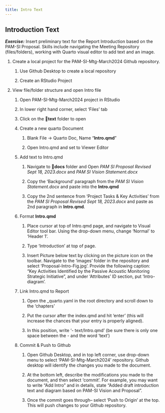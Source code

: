 ```yaml
---
title: Intro Text
---
```


## Introduction Text

***Exercise:*** Insert preliminary text for the Report Introduction based on the PAM-SI Proposal. Skills include navigating the Meeting Repository (files/folders), working with Quarto visual editor to add text and an image.

1.  Create a local project for the PAM-SI-Mtg-March2024 Github repository.

    1.  Use Github Desktop to create a local repository

    2.  Create an RStudio Project

2.  View file/folder structure and open Intro file

    1.  Open PAM-SI-Mtg-March2024 project in RStudio

    2.  In lower right hand corner, select 'Files' tab

    3.  Click on the 📁**text** folder to open

    4.  Create a new quarto Document

        1.  Blank File -\> Quarto Doc, Name "**Intro.qmd**"

        2.  Open Intro.qmd and set to Viewer Editor

    5.  Add text to Intro.qmd

        1.  Navigate to 📁**docs** folder and Open *PAM SI Proposal Revised Sept 18, 2023.docx* and *PAM SI Vision Statement.docx*

        2.  Copy the 'Background' paragraph from the *PAM SI Vision Statement.docx* and paste into the **Intro.qmd**

        3.  Copy the 2nd sentence from 'Project Tasks & Key Activities' from the *PAM SI Proposal Revised Sept 18, 2023.docx* and paste as 2nd paragraph in **Intro.qmd**.

    6.  Format **Intro.qmd**

        1.  Place cursor at top of Intro.qmd page, and navigate to Visual Editor tool bar. Using the drop-down menu, change 'Normal' to 'Header 1'.

        2.  Type 'Introduction' at top of page.

        3.  Insert Picture below text by clicking on the picture icon on the toolbar. Navigate to the 'images' folder in the repository and select 'Proposal-Intro-Fig.jpg'. Provide the following caption: "Key Activities Identified by the Passive Acoustic Monitoring Strategic Initiative", and under 'Attributes' ID section, put 'Intro-diagram'.

    7.  Link Intro.qmd to Report

        1.  Open the \_quarto.yaml in the root directory and scroll down to the 'chapters'

        2.  Put the cursor after the index.qmd and hit 'enter' (this will increase the chances that your entry is properly aligned).

        3.  In this position, write '- text/Intro.qmd' (be sure there is only one space between the - and the word 'text')

    8.  Commit & Push to Github

        1.  Open Github Desktop, and in top left corner, use drop-down menu to select 'PAM-SI-Mtg-March2024' repository. Github desktop will identify the changes you made to the document.

        2.  At the bottom left, describe the modifications you made to the document, and then select 'commit'. For example, you may want to write "Add Intro" and in details, state "Added draft introduction text and diagram based on PAM-SI Vision and Proposal".

        3.  Once the commit goes through-- select 'Push to Origin' at the top. This will push changes to your Github repository.
